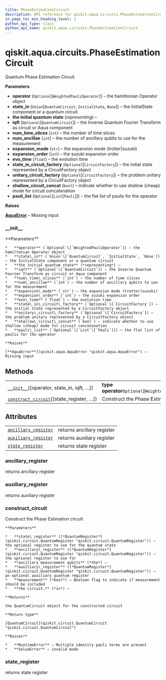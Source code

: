 ```yaml
---
title: PhaseEstimationCircuit
description: API reference for qiskit.aqua.circuits.PhaseEstimationCircuit
in_page_toc_min_heading_level: 1
python_api_type: class
python_api_name: qiskit.aqua.circuits.PhaseEstimationCircuit
---
```


# qiskit.aqua.circuits.PhaseEstimationCircuit

<Class id="qiskit.aqua.circuits.PhaseEstimationCircuit" isDedicatedPage={true} github="https://github.com/qiskit-community/qiskit-aqua/tree/stable/0.9/qiskit/aqua/circuits/phase_estimation_circuit.py" signature="PhaseEstimationCircuit(operator=None, state_in=None, iqft=None, num_time_slices=1, num_ancillae=1, expansion_mode='trotter', expansion_order=1, evo_time=6.283185307179586, state_in_circuit_factory=None, unitary_circuit_factory=None, shallow_circuit_concat=False, pauli_list=None)">
  Quantum Phase Estimation Circuit.

  **Parameters**

  *   **operator** (`Optional`\[`WeightedPauliOperator`]) – the hamiltonian Operator object
  *   **state\_in** (`Union`\[`QuantumCircuit`, `InitialState`, `None`]) – the InitialState component or a quantum circuit
  *   **the initial quantum state** (*representing*) –
  *   **iqft** (`Optional`\[`QuantumCircuit`]) – the Inverse Quantum Fourier Transform as circuit or Aqua component
  *   **num\_time\_slices** (`int`) – the number of time slices
  *   **num\_ancillae** (`int`) – the number of ancillary qubits to use for the measurement
  *   **expansion\_mode** (`str`) – the expansion mode (trotter|suzuki)
  *   **expansion\_order** (`int`) – the suzuki expansion order
  *   **evo\_time** (`float`) – the evolution time
  *   **state\_in\_circuit\_factory** (`Optional`\[`CircuitFactory`]) – the initial state represented by a CircuitFactory object
  *   **unitary\_circuit\_factory** (`Optional`\[`CircuitFactory`]) – the problem unitary represented by a CircuitFactory object
  *   **shallow\_circuit\_concat** (`bool`) – indicate whether to use shallow (cheap) mode for circuit concatenation
  *   **pauli\_list** (`Optional`\[`List`\[`Pauli`]]) – the flat list of paulis for the operator

  **Raises**

  [**AquaError**](qiskit.aqua.AquaError "qiskit.aqua.AquaError") – Missing input

  ### \_\_init\_\_

  <Function id="qiskit.aqua.circuits.PhaseEstimationCircuit.__init__" name="__init__" signature="__init__(operator=None, state_in=None, iqft=None, num_time_slices=1, num_ancillae=1, expansion_mode='trotter', expansion_order=1, evo_time=6.283185307179586, state_in_circuit_factory=None, unitary_circuit_factory=None, shallow_circuit_concat=False, pauli_list=None)">
    **Parameters**

    *   **operator** (`Optional`\[`WeightedPauliOperator`]) – the hamiltonian Operator object
    *   **state\_in** (`Union`\[`QuantumCircuit`, `InitialState`, `None`]) – the InitialState component or a quantum circuit
    *   **the initial quantum state** (*representing*) –
    *   **iqft** (`Optional`\[`QuantumCircuit`]) – the Inverse Quantum Fourier Transform as circuit or Aqua component
    *   **num\_time\_slices** (`int`) – the number of time slices
    *   **num\_ancillae** (`int`) – the number of ancillary qubits to use for the measurement
    *   **expansion\_mode** (`str`) – the expansion mode (trotter|suzuki)
    *   **expansion\_order** (`int`) – the suzuki expansion order
    *   **evo\_time** (`float`) – the evolution time
    *   **state\_in\_circuit\_factory** (`Optional`\[`CircuitFactory`]) – the initial state represented by a CircuitFactory object
    *   **unitary\_circuit\_factory** (`Optional`\[`CircuitFactory`]) – the problem unitary represented by a CircuitFactory object
    *   **shallow\_circuit\_concat** (`bool`) – indicate whether to use shallow (cheap) mode for circuit concatenation
    *   **pauli\_list** (`Optional`\[`List`\[`Pauli`]]) – the flat list of paulis for the operator

    **Raises**

    [**AquaError**](qiskit.aqua.AquaError "qiskit.aqua.AquaError") – Missing input
  </Function>

  ## Methods

  |                                                                                                                                                                              |                                                       |
  | ---------------------------------------------------------------------------------------------------------------------------------------------------------------------------- | ----------------------------------------------------- |
  | [`__init__`](#qiskit.aqua.circuits.PhaseEstimationCircuit.__init__ "qiskit.aqua.circuits.PhaseEstimationCircuit.__init__")(\[operator, state\_in, iqft, …])                  | **type operator**`Optional`\[`WeightedPauliOperator`] |
  | [`construct_circuit`](#qiskit.aqua.circuits.PhaseEstimationCircuit.construct_circuit "qiskit.aqua.circuits.PhaseEstimationCircuit.construct_circuit")(\[state\_register, …]) | Construct the Phase Estimation circuit                |

  ## Attributes

  |                                                                                                                                                          |                            |
  | -------------------------------------------------------------------------------------------------------------------------------------------------------- | -------------------------- |
  | [`ancillary_register`](#qiskit.aqua.circuits.PhaseEstimationCircuit.ancillary_register "qiskit.aqua.circuits.PhaseEstimationCircuit.ancillary_register") | returns ancillary register |
  | [`auxiliary_register`](#qiskit.aqua.circuits.PhaseEstimationCircuit.auxiliary_register "qiskit.aqua.circuits.PhaseEstimationCircuit.auxiliary_register") | returns auxiliary register |
  | [`state_register`](#qiskit.aqua.circuits.PhaseEstimationCircuit.state_register "qiskit.aqua.circuits.PhaseEstimationCircuit.state_register")             | returns state register     |

  ### ancillary\_register

  <Function id="qiskit.aqua.circuits.PhaseEstimationCircuit.ancillary_register" name="ancillary_register" signature="property ancillary_register">
    returns ancillary register
  </Function>

  ### auxiliary\_register

  <Function id="qiskit.aqua.circuits.PhaseEstimationCircuit.auxiliary_register" name="auxiliary_register" signature="property auxiliary_register">
    returns auxiliary register
  </Function>

  ### construct\_circuit

  <Function id="qiskit.aqua.circuits.PhaseEstimationCircuit.construct_circuit" name="construct_circuit" signature="construct_circuit(state_register=None, ancillary_register=None, auxiliary_register=None, measurement=False)">
    Construct the Phase Estimation circuit

    **Parameters**

    *   **state\_register** ([*QuantumRegister*](qiskit.circuit.QuantumRegister "qiskit.circuit.QuantumRegister")) – the optional register to use for the quantum state
    *   **ancillary\_register** ([*QuantumRegister*](qiskit.circuit.QuantumRegister "qiskit.circuit.QuantumRegister")) – the optional register to use for
    *   **ancillary measurement qubits** (*the*) –
    *   **auxiliary\_register** ([*QuantumRegister*](qiskit.circuit.QuantumRegister "qiskit.circuit.QuantumRegister")) – an optional auxiliary quantum register
    *   **measurement** (*bool*) – Boolean flag to indicate if measurement should be included
    *   **the circuit.** (*in*) –

    **Returns**

    the QuantumCircuit object for the constructed circuit

    **Return type**

    [QuantumCircuit](qiskit.circuit.QuantumCircuit "qiskit.circuit.QuantumCircuit")

    **Raises**

    *   **RuntimeError** – Multiple identity pauli terms are present
    *   **ValueError** – invalid mode
  </Function>

  ### state\_register

  <Function id="qiskit.aqua.circuits.PhaseEstimationCircuit.state_register" name="state_register" signature="property state_register">
    returns state register
  </Function>
</Class>

